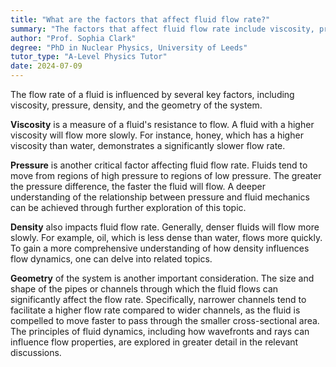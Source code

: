 ```yaml
---
title: "What are the factors that affect fluid flow rate?"
summary: "The factors that affect fluid flow rate include viscosity, pressure, density, and the geometry of the system."
author: "Prof. Sophia Clark"
degree: "PhD in Nuclear Physics, University of Leeds"
tutor_type: "A-Level Physics Tutor"
date: 2024-07-09
---
```


The flow rate of a fluid is influenced by several key factors, including viscosity, pressure, density, and the geometry of the system.

**Viscosity** is a measure of a fluid's resistance to flow. A fluid with a higher viscosity will flow more slowly. For instance, honey, which has a higher viscosity than water, demonstrates a significantly slower flow rate.

**Pressure** is another critical factor affecting fluid flow rate. Fluids tend to move from regions of high pressure to regions of low pressure. The greater the pressure difference, the faster the fluid will flow. A deeper understanding of the relationship between pressure and fluid mechanics can be achieved through further exploration of this topic.

**Density** also impacts fluid flow rate. Generally, denser fluids will flow more slowly. For example, oil, which is less dense than water, flows more quickly. To gain a more comprehensive understanding of how density influences flow dynamics, one can delve into related topics.

**Geometry** of the system is another important consideration. The size and shape of the pipes or channels through which the fluid flows can significantly affect the flow rate. Specifically, narrower channels tend to facilitate a higher flow rate compared to wider channels, as the fluid is compelled to move faster to pass through the smaller cross-sectional area. The principles of fluid dynamics, including how wavefronts and rays can influence flow properties, are explored in greater detail in the relevant discussions.
    